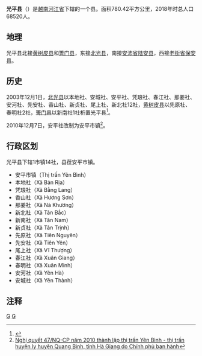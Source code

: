 {{Infobox Settlement
|name                   = 光平县
|settlement_type        = 县
|official_name          = 
|other_name             = 
|native_name            = {{lang|vi|Huyện Quang Bình}}
|nickname               = 
|motto                  = 
|image_skyline          = 
|imagesize              = 
|image_caption          = 
|image_flag             = 
|flag_size              = 
|image_seal             = 
|seal_size              = 
|image_shield           = 
|shield_size            = 
|image_blank_emblem     = 
|blank_emblem_size      = 
|image_map              = {{Infobox mapframe|frame-width=250|zoom=10}}
|mapsize                = 
|map_caption            = 
|image_map1             = 
|mapsize1               = 
|map_caption1           = 
|pushpin_map            = Vietnam
|pushpin_label_position = bottom
|pushpin_map_caption    = 
|pushpin_map1           = 
|pushpin_label_position1= 
|pushpin_map_caption1   = 
|subdivision_type       = 国家
|subdivision_name       = {{flag|Vietnam}}
|subdivision_type1      = [[越南行政区划|省]]
|subdivision_name1      = [[河江省|河江省]]
|subdivision_type2      = 行政区划
|subdivision_name2      = 1市镇14社
|subdivision_type3      = 
|subdivision_name3      = 
|seat_type              = 县莅
|seat                   = {{link-vi|安平市镇|Yên Bình, Quang Bình}}
|government_type        = 
|leader_title           = 
|leader_name            = 
|leader_title1          = 
|leader_name1           = 
|established_title      = 
|established_date       = 
|area_magnitude         = 
|unit_pref              = 
|area_footnotes         = 
|area_total_km2         = 780.42
|area_land_km2          = 
|area_water_km2         = 
|area_water_percent     = 
|area_urban_km2         = 
|area_metro_km2         = 
|population_as_of       = 2018年
|population_footnotes   = 
|population_note        = 
|population_total       = 68520
|population_density_km2 = auto
|population_metro             = 
|population_density_metro_km2 = 
|population_urban             = 
|population_density_urban_km2 = 
|timezone               = [[越南标准时间|越南标准时间]]
|utc_offset             = +7
|elevation_footnotes    = 
|elevation_m            = 
|coor_type              = 
|coordinates            = 
|postal_code_type       = 
|postal_code            = 
|area_code              = 
|website                = [http://quangbinh.hagiang.gov.vn 光平县电子信息门户网站]
|footnotes              = 
}}
'''光平县'''（{{vie|v=Huyện Quang Bình}}）是[[越南|越南]][[河江省|河江省]]下辖的一个县。面积780.42平方公里，2018年时总人口68520人。

==地理==
光平县北接[[黄树皮县|黄树皮县]]和[[箐门县|箐门县]]，东接[[北光县|北光县]]，南接[[安沛省|安沛省]][[陆安县|陆安县]]，西接[[老街省|老街省]][[保安县_(越南)|保安县]]。

==历史==
2003年12月1日，[[北光县|北光县]]以本地社、安城社、安平社、凭琅社、春江社、那姜社、安河社、先安社、香山社、新贞社、尾上社、新北社12社，[[黄树皮县|黄树皮县]]以先原社、春明社2社，[[箐门县|箐门县]]以新南社1社析置光平县<ref>{{Cite web |url=https://thuvienphapluat.vn/van-ban/Bat-dong-san/Nghi-dinh-146-2003-ND-CP-thanh-lap-xa-thuoc-huyen-Bac-Quang-thanh-lap-huyen-Quang-Binh-tinh-Ha-Giang-6309.aspx |title=Nghị định 146/2003/NĐ-CP về việc thành lập xã thuộc huyện Bắc Quang và thành lập huyện Quang Bình, tỉnh Hà Giang |accessdate=2020-02-14 |archive-date=2019-03-29 |archive-url=https://web.archive.org/web/20190329150416/https://thuvienphapluat.vn/van-ban/Bat-dong-san/Nghi-dinh-146-2003-ND-CP-thanh-lap-xa-thuoc-huyen-Bac-Quang-thanh-lap-huyen-Quang-Binh-tinh-Ha-Giang-6309.aspx |dead-url=no }}</ref>。

2010年12月7日，安平社改制为安平市镇<ref>[https://thuvienphapluat.vn/van-ban/Bo-may-hanh-chinh/Nghi-quyet-47-NQ-CP-thanh-lap-thi-tran-Yen-Binh-115421.aspx Nghị quyết 47/NQ-CP năm 2010 thành lập thị trấn Yên Bình - thị trấn huyện lỵ huyện Quang Bình, tỉnh Hà Giang do Chính phủ ban hành]</ref>。

==行政区划==
光平县下辖1市镇14社，县莅安平市镇。
*安平市镇（Thị trấn Yên Bình）
*本地社（Xã Bản Rịa）
*凭琅社（Xã Bằng Lang）
*香山社（Xã Hương Sơn）
*那姜社（Xã Nà Khương）
*新北社（Xã Tân Bắc）
*新南社（Xã Tân Nam）
*新贞社（Xã Tân Trịnh）
*先原社（Xã Tiên Nguyên）
*先安社（Xã Tiên Yên）
*尾上社（Xã Vĩ Thượng）
*春江社（Xã Xuân Giang）
*春明社（Xã Xuân Minh）
*安河社（Xã Yên Hà）
*安城社（Xã Yên Thành）

==注释==
{{reflist}}
{{河江省行政区划}}
{{越南东北部之县市镇区域划分}}

[[Category:河江省|G]]
[[Category:越南县份|G]]